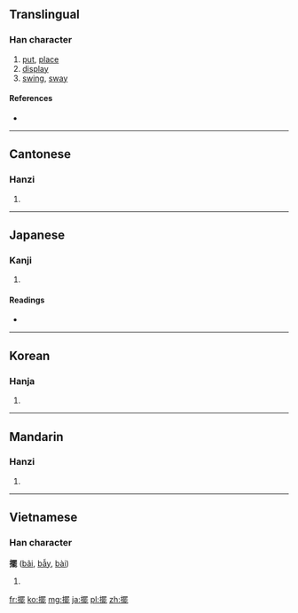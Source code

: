 {{also|摆}}
==Translingual==

===Han character===
{{Han char|rn=64|rad=手|as=15|sn=18|four=5601<sub>1</sub>|canj=手田中心 (QWLP)}}

# [[put]], [[place]]
# [[display]]
# [[swing]], [[sway]]

====References====
* {{Han ref|kx=0461.190|dkj=12910|dj=0810.190|hdz=31980.090|uh=64FA|ud=25850|bh=C25C|bd=49756}}

----

==Cantonese==

===Hanzi===
{{yue-hanzi|jyut=|y=baai2|sim=摆}}

# {{defn|lang=yue|sort=手15}}

----

==Japanese==

===Kanji===
{{ja-kanji|grade=|rs=手15}}

# {{defn|lang=ja|sort=手15}}

====Readings====
* {{ja-readings|on=[[はい]] (hai)|kun=[[ひらく]] (hiraku)}}

----

==Korean==

===Hanja===
{{ko-hanja|hangeul=파|eumhun=|rv=pa|mr=p'a|y=pha}}

# {{defn|lang=ko|sort=手15}}

----

==Mandarin==

===Hanzi===
{{cmn-hanzi|sim=摆|pin=[[bǎi]] ([[bai3]])|wg=pai<sup>3</sup>}}

# {{defn|lang=cmn|sort=手15}}

----

==Vietnamese==

===Han character===
'''擺''' ([[bãi]], [[bẫy]], [[bài]])

# {{defn|lang=vi}}

[[fr:擺]]
[[ko:擺]]
[[mg:擺]]
[[ja:擺]]
[[pl:擺]]
[[zh:擺]]